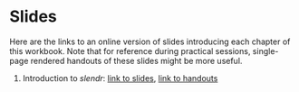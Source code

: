 # Slides

Here are the links to an online version of slides introducing each chapter
of this workbook. Note that for reference during practical sessions, single-page
rendered handouts of these slides might be more useful.

1. Introduction to _slendr_: [link to slides](http://bodkan.quarto.pub/slides-slendr/),
[link to handouts](https://bodkan.net/simgen/handouts_slendr.html)